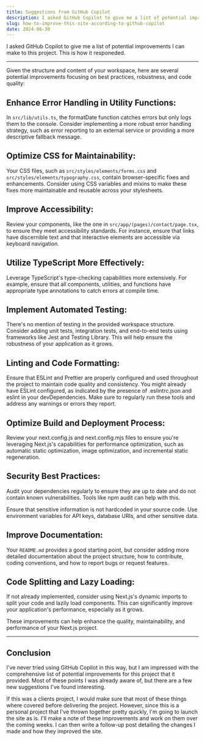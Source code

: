 ```yaml
---
title: Suggestions from GitHub Copilot
description: I asked GitHub Copilot to give me a list of potential improvements I can make to this project. This is how it responeded.
slug: how-to-improve-this-site-according-to-github-copilot
date: 2024-06-30
---
```


I asked GitHub Copilot to give me a list of potential improvements I can make to this project. This is how it responeded.

---

Given the structure and content of your workspace, here are several potential improvements focusing on best practices, robustness, and code quality:

## Enhance Error Handling in Utility Functions:
In `src/lib/utils.ts`, the formatDate function catches errors but only logs them to the console. Consider implementing a more robust error handling strategy, such as error reporting to an external service or providing a more descriptive fallback message.

## Optimize CSS for Maintainability:
Your CSS files, such as `src/styles/elements/forms.css` and `src/styles/elements/typography.css`, contain browser-specific fixes and enhancements. Consider using CSS variables and mixins to make these fixes more maintainable and reusable across your stylesheets.

## Improve Accessibility:
Review your components, like the one in `src/app/(pages)/contact/page.tsx`, to ensure they meet accessibility standards. For instance, ensure that links have discernible text and that interactive elements are accessible via keyboard navigation.

## Utilize TypeScript More Effectively:
Leverage TypeScript's type-checking capabilities more extensively. For example, ensure that all components, utilities, and functions have appropriate type annotations to catch errors at compile time.

## Implement Automated Testing:
There's no mention of testing in the provided workspace structure. Consider adding unit tests, integration tests, and end-to-end tests using frameworks like Jest and Testing Library. This will help ensure the robustness of your application as it grows.

## Linting and Code Formatting:
Ensure that ESLint and Prettier are properly configured and used throughout the project to maintain code quality and consistency. You might already have ESLint configured, as indicated by the presence of .eslintrc.json and eslint in your devDependencies. Make sure to regularly run these tools and address any warnings or errors they report.

## Optimize Build and Deployment Process:
Review your next.config.js and next.config.mjs files to ensure you're leveraging Next.js's capabilities for performance optimization, such as automatic static optimization, image optimization, and incremental static regeneration.

## Security Best Practices:
Audit your dependencies regularly to ensure they are up to date and do not contain known vulnerabilities. Tools like npm audit can help with this.

Ensure that sensitive information is not hardcoded in your source code. Use environment variables for API keys, database URIs, and other sensitive data.

## Improve Documentation:
Your `README.md` provides a good starting point, but consider adding more detailed documentation about the project structure, how to contribute, coding conventions, and how to report bugs or request features.

## Code Splitting and Lazy Loading:
If not already implemented, consider using Next.js's dynamic imports to split your code and lazily load components. This can significantly improve your application's performance, especially as it grows.

These improvements can help enhance the quality, maintainability, and performance of your Next.js project.

---

## Conclusion

I've never tried using GitHub Copilot in this way, but I am impressed with the comprehensive list of potential improvements for this project that it provided. Most of these points I was already aware of, but there are a few new suggestions I've found interesting.

If this was a clients project, I would make sure that most of these things where covered before delivering the project. However, since this is a personal project that I've thrown together pretty quickly, I'm going to launch the site as is. I'll make a note of these improvements and work on them over the coming weeks. I can then write a follow-up post detailing the changes I made and how they improved the site.
```